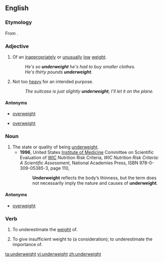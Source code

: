 ==English==

===Etymology===
From {{prefix|under|weight}}.

===Adjective===
{{en-adj}}

#Of an [[inappropriate]]ly or [[unusual]]ly [[low]] [[weight]].
#:''He's so '''underweight''' he's had to buy smaller clothes.''
#:''He's thirty pounds '''underweight'''.''
#Not too [[heavy]] for an intended purpose.
#:''The suitcase is just slightly '''underweight'''; I'll let it on the plane.''

====Antonyms====
* {{sense|of low weight}} [[overweight]]
* {{sense|not too heavy}} [[overweight]]

===Noun===
{{en-noun|-}}

# The state or quality of being [[#Adjective|underweight]].
#* '''1996''', United States [[w:Institute of Medicine|Institute of Medicine]] Committee on Scientific Evaluation of [[w:Special Supplemental Nutrition Program for Women, Infants and Children|WIC]] Nutrition Risk Criteria, ''WIC Nutrition Risk Criteria: A Scientific Assessment'', National Academies Press, ISBN 978-0-309-05385-3, page 110,
#*: '''Underweight''' reflects the body’s thinness, but the term does not necessarily imply the nature and causes of '''underweight'''.

====Antonyms====
* {{sense|state or quality}} [[overweight]]

===Verb===
{{en-verb}}

# {{transitive}} To underestimate the [[weight]] of.
# {{transitive}} To give insufficient weight to (a consideration); to underestimate the importance of.

[[ta:underweight]]
[[vi:underweight]]
[[zh:underweight]]